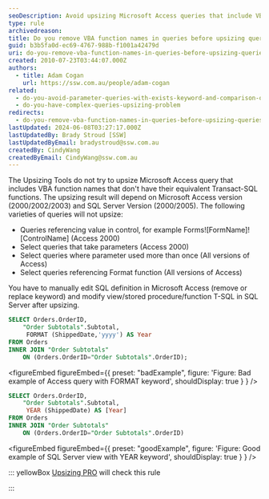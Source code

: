 ```yaml
---
seoDescription: Avoid upsizing Microsoft Access queries that include VBA function names without equivalent Transact-SQL functions.
type: rule
archivedreason:
title: Do you remove VBA function names in queries before upsizing queries (Upsizing problem)?
guid: b3b5fa0d-ec69-4767-988b-f1001a42479d
uri: do-you-remove-vba-function-names-in-queries-before-upsizing-queries-upsizing-problem
created: 2010-07-23T03:44:07.000Z
authors:
  - title: Adam Cogan
    url: https://ssw.com.au/people/adam-cogan
related:
  - do-you-avoid-parameter-queries-with-exists-keyword-and-comparison-operators-or-upsizing-problem
  - do-you-have-complex-queries-upsizing-problem
redirects:
  - do-you-remove-vba-function-names-in-queries-before-upsizing-queries-(upsizing-problem)
lastUpdated: 2024-06-08T03:27:17.000Z
lastUpdatedBy: Brady Stroud [SSW]
lastUpdatedByEmail: bradystroud@ssw.com.au
createdBy: CindyWang
createdByEmail: CindyWang@ssw.com.au
---
```


The Upsizing Tools do not try to upsize Microsoft Access query that includes VBA function names that don't have their equivalent Transact-SQL functions. The upsizing result will depend on Microsoft Access version (2000/2002/2003) and SQL Server Version (2000/2005). The following varieties of queries will not upsize:
- Queries referencing value in control, for example Forms![FormName]![ControlName] (Access 2000)
- Select queries that take parameters (Access 2000)
- Select queries where parameter used more than once (All versions of Access)
- Select queries referencing Format function (All versions of Access)

You have to manually edit SQL definition in Microsoft Access (remove or replace keyword) and modify view/stored procedure/function T-SQL in SQL Server after upsizing.

```sql
SELECT Orders.OrderID,
    "Order Subtotals".Subtotal,
     FORMAT (ShippedDate,'yyyy') AS Year
FROM Orders
INNER JOIN "Order Subtotals"
    ON (Orders.OrderID="Order Subtotals".OrderID);
```

<figureEmbed figureEmbed={{
  preset: "badExample",
  figure: 'Figure: Bad example of Access query with FORMAT keyword',
  shouldDisplay: true
} } />


```sql
SELECT Orders.OrderID,
    "Order Subtotals".Subtotal,
     YEAR (ShippedDate) AS [Year]
FROM Orders
INNER JOIN "Order Subtotals"
    ON (Orders.OrderID="Order Subtotals".OrderID)
```

<figureEmbed figureEmbed={{
  preset: "goodExample",
  figure: 'Figure: Good example of SQL Server view with YEAR keyword',
  shouldDisplay: true
} } />


::: yellowBox
[Upsizing PRO](http://www.ssw.com.au/ssw/UpsizingPRO) will check this rule

:::
